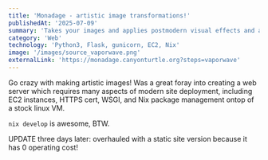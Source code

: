 ```yaml
---
title: 'Monadage - artistic image transformations!'
publishedAt: '2025-07-09'
summary: 'Takes your images and applies postmodern visual effects and art styles.'
category: 'Web'
technology: 'Python3, Flask, gunicorn, EC2, Nix'
image: '/images/source_vaporwave.png'
externalLink: 'https://monadage.canyonturtle.org?steps=vaporwave'
---
```


Go crazy with making artistic images! Was a great foray into creating a web server which requires
many aspects of modern site deployment, including EC2 instances, HTTPS cert, WSGI, and Nix package management
ontop of a stock linux VM.

`nix develop` is awesome, BTW.

UPDATE three days later: overhauled with a static site version because it has 0 operating cost!
